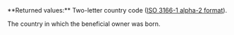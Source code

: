 <ParamField body="Country" type="string">     
**Returned values:** Two-letter country code (<a href="/api-reference/overview/data-formats" target="_blank">ISO 3166-1 alpha-2 format</a>).

The country in which the beneficial owner was born. 
</ParamField>